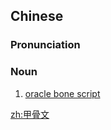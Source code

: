 ==Chinese==
{{zh-forms|type=21}}
{{wikipedia|lang=zh}}

===Pronunciation===
{{zh-pron
|m=jiǎgǔwén
|c=gaap3 gwat1 man4
|mn=xm:kah-kut-bûn
|cat=n
}}

===Noun===
{{zh-noun}}

# {{label|zh|paleography|historiography}} [[oracle bone script]]

[[zh:甲骨文]]